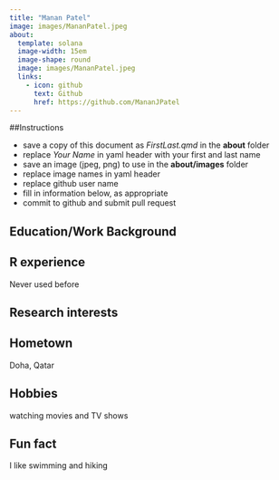 ```yaml
---
title: "Manan Patel"
image: images/MananPatel.jpeg
about:
  template: solana
  image-width: 15em
  image-shape: round
  image: images/MananPatel.jpeg
  links:
    - icon: github
      text: Github
      href: https://github.com/MananJPatel
---
```


##Instructions

-   save a copy of this document as *FirstLast.qmd* in the **about** folder
-   replace *Your Name* in yaml header with your first and last name
-   save an image (jpeg, png) to use in the **about/images** folder
-   replace image names in yaml header
-   replace github user name
-   fill in information below, as appropriate
-   commit to github and submit pull request

## Education/Work Background

## R experience

Never used before

## Research interests

## Hometown

Doha, Qatar

## Hobbies

watching movies and TV shows

## Fun fact

I like swimming and hiking
